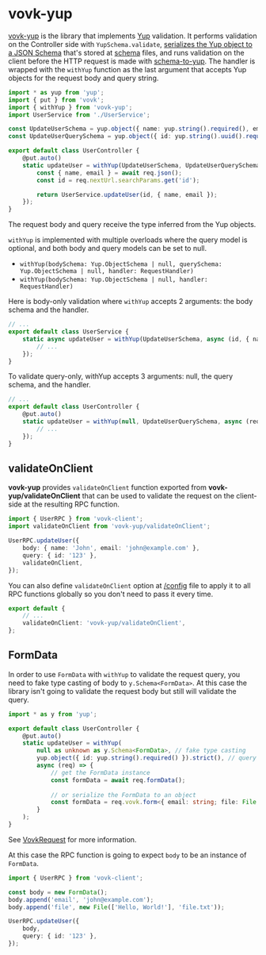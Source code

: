 # vovk-yup


[vovk-yup](https://github.com/finom/vovk-yup) is the library that implements [Yup](https://github.com/jquense/yup) validation. It performs validation on the Controller side with `YupSchema.validate`, [serializes the Yup object to a JSON Schema](https://www.npmjs.com/package/@sodaru/yup-to-json-schema) that's stored at [schema](/schema) files, and runs validation on the client before the HTTP request is made with [schema-to-yup](https://www.npmjs.com/package/schema-to-yup). The handler is wrapped with the `withYup` function as the last argument that accepts Yup objects for the request body and query string.

```ts filename="/src/modules/user/UserController.ts"
import * as yup from 'yup';
import { put } from 'vovk';
import { withYup } from 'vovk-yup';
import UserService from './UserService';

const UpdateUserSchema = yup.object({ name: yup.string().required(), email: yup.string().email().required() }).strict();
const UpdateUserQuerySchema = yup.object({ id: yup.string().uuid().required() }).strict();

export default class UserController {
    @put.auto()
    static updateUser = withYup(UpdateUserSchema, UpdateUserQuerySchema, async (req) => {
        const { name, email } = await req.json();
        const id = req.nextUrl.searchParams.get('id');

        return UserService.updateUser(id, { name, email });
    });
}
```

The request body and query receive the type inferred from the Yup objects.

`withYup` is implemented with multiple overloads where the query model is optional, and both body and query models can be set to null.

- `withYup(bodySchema: Yup.ObjectSchema | null, querySchema: Yup.ObjectSchema | null, handler: RequestHandler)`
- `withYup(bodySchema: Yup.ObjectSchema | null, handler: RequestHandler)`

Here is body-only validation where `withYup` accepts 2 arguments: the body schema and the handler.

```ts filename="/src/modules/user/UserService.ts"
// ...
export default class UserService {
    static async updateUser = withYup(UpdateUserSchema, async (id, { name, email }) => {
        // ...
    });
}
```

To validate query-only, withYup accepts 3 arguments: null, the query schema, and the handler.

```ts filename="/src/modules/user/UserController.ts"
// ...
export default class UserController {
    @put.auto()
    static updateUser = withYup(null, UpdateUserQuerySchema, async (req) => {
        // ...
    });
}
```


## validateOnClient

**vovk-yup** provides `validateOnClient` function exported from **vovk-yup/validateOnClient** that can be used to validate the request on the client-side at the resulting RPC function.

```ts
import { UserRPC } from 'vovk-client';
import validateOnClient from 'vovk-yup/validateOnClient';

UserRPC.updateUser({
    body: { name: 'John', email: 'john@example.com' },
    query: { id: '123' },
    validateOnClient,
});
```

You can also define `validateOnClient` option at [/config](/config) file to apply it to all RPC functions globally so you don't need to pass it every time.

```ts filename="vovk.config.mjs"
export default {
    // ...
    validateOnClient: 'vovk-yup/validateOnClient',
};
```



## FormData

In order to use `FormData` with `withYup` to validate the request query, you need to fake type casting of body to `y.Schema<FormData>`. At this case the library isn't going to validate the request body but still will validate the query.

```ts filename="/src/modules/user/UserController.ts"
import * as y from 'yup';

export default class UserController {
    @put.auto()
    static updateUser = withYup(
        null as unknown as y.Schema<FormData>, // fake type casting
        yup.object({ id: yup.string().required() }).strict(), // query model
        async (req) => {
            // get the FormData instance
            const formData = await req.formData();
            
            // or serialize the FormData to an object
            const formData = req.vovk.form<{ email: string; file: File }>();
        }
    );
}
```
See [VovkRequest](/controller/request) for more information.

At this case the RPC function is going to expect `body` to be an instance of `FormData`.

```ts
import { UserRPC } from 'vovk-client';

const body = new FormData();
body.append('email', 'john@example.com');
body.append('file', new File(['Hello, World!'], 'file.txt'));

UserRPC.updateUser({
    body,
    query: { id: '123' },
});
```